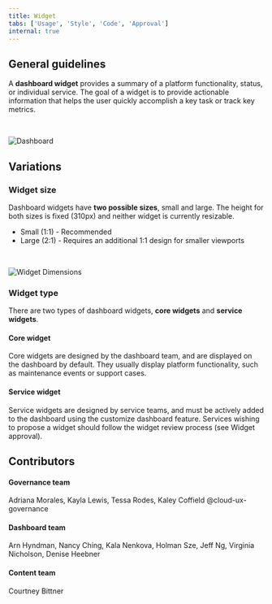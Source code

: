 ```yaml
---
title: Widget
tabs: ['Usage', 'Style', 'Code', 'Approval']
internal: true
---
```



## General guidelines

A <b>dashboard widget</b> provides a summary of a platform functionality, status, or individual service. The goal of a widget is to provide actionable information that helps the user quickly accomplish a key task or track key metrics. 

<br />



![Dashboard](images/sample_dashboard.png)



## Variations

### Widget size

Dashboard widgets have <b>two possible sizes</b>, small and large. The height for both sizes is fixed (310px) and neither widget is currently resizable. 

- Small (1:1) - Recommended 
- Large (2:1) - Requires an additional 1:1 design for smaller viewports


<br />



![Widget Dimensions](images/widget_dimensions.png)




### Widget type

There are two types of dashboard widgets, <b>core widgets</b> and <b>service widgets</b>. 

#### Core widget

Core widgets are designed by the dashboard team, and are displayed on the dashboard by default. They usually display platform functionality, such as maintenance events or support cases. 

#### Service widget

Service widgets are designed by service teams, and must be actively added to the dashboard using the customize dashboard feature. Services wishing to propose a widget should follow the widget review process (see Widget approval). 


## Contributors


#### Governance team

Adriana Morales, Kayla Lewis, Tessa Rodes, Kaley Coffield @cloud-ux-governance

#### Dashboard team

Arn Hyndman, Nancy Ching, Kala Nenkova, Holman Sze, Jeff Ng, Virginia Nicholson, Denise Heebner


#### Content team

Courtney Bittner


